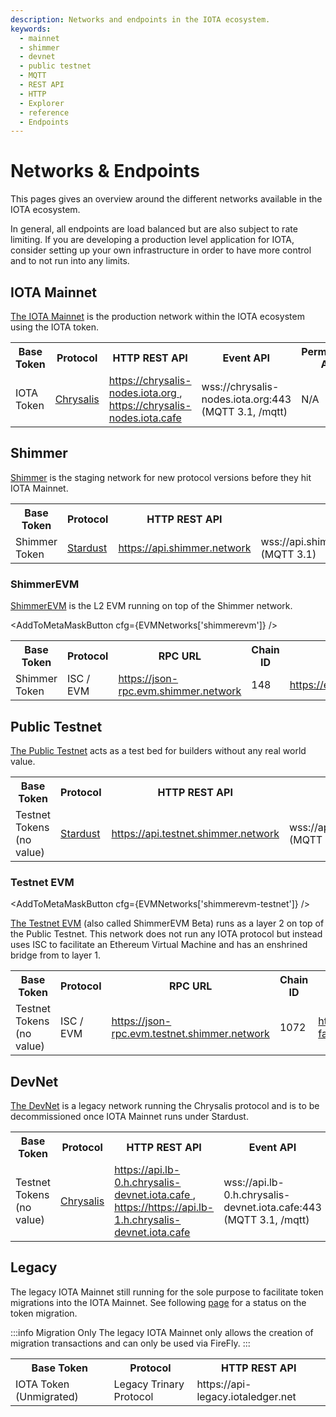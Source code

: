 ```yaml
---
description: Networks and endpoints in the IOTA ecosystem.
keywords:
  - mainnet
  - shimmer
  - devnet
  - public testnet
  - MQTT
  - REST API
  - HTTP
  - Explorer
  - reference
  - Endpoints
---
```



# Networks & Endpoints

This pages gives an overview around the different networks available in the IOTA ecosystem.

In general, all endpoints are load balanced but are also subject to rate limiting.
If you are developing a production level application for IOTA, consider setting up your own infrastructure in order to
have more control and to not run into any limits.

## IOTA Mainnet

[The IOTA Mainnet](https://explorer.iota.org/mainnet) is the production network within the IOTA ecosystem using the IOTA
token.

<table>
  <tbody>
    <tr>
      <th>Base Token</th>
      <th>Protocol</th>
      <th>HTTP REST API</th>
      <th>Event API</th>
      <th>Permanode API</th>
      <th>Faucet</th>
    </tr>
    <tr>
      <td>IOTA Token</td>
      <td>
        <a href='/learn/protocols/chrysalis/introduction/'>Chrysalis</a>
      </td>
      <td>
        <a href='https://chrysalis-nodes.iota.org/api/v1/info'>
          https://chrysalis-nodes.iota.org
        </a>
        , <a href='https://chrysalis-nodes.iota.cafe/api/v1/info'>https://chrysalis-nodes.iota.cafe</a>
      </td>
      <td>wss://chrysalis-nodes.iota.org:443 (MQTT 3.1, /mqtt)</td>
      <td>N/A</td>
      <td>N/A</td>
    </tr>
  </tbody>
</table>

## Shimmer

[Shimmer](https://explorer.iota.org/shimmer) is the staging network for new protocol versions before they hit IOTA
Mainnet.

<table>
  <tbody>
    <tr>
      <th>Base Token</th>
      <th>Protocol</th>
      <th>HTTP REST API</th>
      <th>Event API</th>
      <th>Permanode API</th>
    </tr>
    <tr>
      <td>Shimmer Token</td>
      <td>
        <a href='/learn/protocols/stardust/introduction/'>Stardust</a>
      </td>
      <td>
        <a href='https://api.shimmer.network/api/core/v2/info'>
          https://api.shimmer.network
        </a>
      </td>
      <td>wss://api.shimmer.network:443/api/mqtt/v1 (MQTT 3.1)</td>
      <td>https://chronicle.shimmer.network</td>
    </tr>
  </tbody>
</table>

### ShimmerEVM

[ShimmerEVM](https://explorer.evm.shimmer.network/) is the L2 EVM running on top of the Shimmer network.

<AddToMetaMaskButton cfg={EVMNetworks['shimmerevm']} />

<table>
  <tbody>
    <tr>
      <th>Base Token</th>
      <th>Protocol</th>
      <th>RPC URL</th>
      <th>Chain ID</th>
      <th>Explorer</th>
    </tr>
    <tr>
      <td>Shimmer Token</td>
      <td>ISC / EVM</td>
      <td>
        <a href='https://json-rpc.evm.shimmer.network'>
          https://json-rpc.evm.shimmer.network
        </a>
      </td>
      <td>148</td>
      <td>
        <a href='https://explorer.evm.shimmer.network'>
          https://explorer.evm.shimmer.network
        </a>
      </td>
    </tr>
  </tbody>
</table>

## Public Testnet

[The Public Testnet](https://explorer.iota.org/testnet) acts as a test bed for builders without any real world value.

<table>
  <tbody>
    <tr>
      <th>Base Token</th>
      <th>Protocol</th>
      <th>HTTP REST API</th>
      <th>Event API</th>
      <th>Permanode API</th>
      <th>Faucet</th>
    </tr>
    <tr>
      <td>Testnet Tokens (no value)</td>
      <td>
        <a href='/learn/protocols/stardust/introduction/'>Stardust</a>
      </td>
      <td>
        <a href='https://api.testnet.shimmer.network/api/core/v2/info'>
          https://api.testnet.shimmer.network
        </a>
      </td>
      <td>wss://api.testnet.shimmer.network:443/api/mqtt/v1 (MQTT 3.1)</td>
      <td>https://chronicle.testnet.shimmer.network</td>
      <td>
        <a href='https://faucet.testnet.shimmer.network/api/info'>
          https://faucet.testnet.shimmer.network
        </a>
      </td>
    </tr>
  </tbody>
</table>

### Testnet EVM

<AddToMetaMaskButton cfg={EVMNetworks['shimmerevm-testnet']} />

[The Testnet EVM](https://explorer.evm.testnet.shimmer.network/) (also called ShimmerEVM Beta) runs as a layer 2 on top
of the Public Testnet. This network does not run
any IOTA protocol but instead uses ISC to facilitate an Ethereum Virtual Machine and has an enshrined bridge from to
layer 1.

<table>
  <tbody>
    <tr>
      <th>Base Token</th>
      <th>Protocol</th>
      <th>RPC URL</th>
      <th>Chain ID</th>
      <th>Faucet</th>
      <th>Explorer</th>
    </tr>
    <tr>
      <td>Testnet Tokens (no value)</td>
      <td>ISC / EVM</td>
      <td>
        <a href='https://json-rpc.evm.testnet.shimmer.network'>
          https://json-rpc.evm.testnet.shimmer.network
        </a>
      </td>
      <td>1072</td>
      <td>
        <a href='https://evm-faucet.testnet.shimmer.network'>
          https://evm-faucet.testnet.shimmer.network
        </a>
      </td>
      <td>
        <a href='https://explorer.evm.testnet.shimmer.network'>
          https://explorer.evm.testnet.shimmer.network
        </a>
      </td>
    </tr>
  </tbody>
</table>

## DevNet

[The DevNet](https://explorer.iota.org/legacy-mainnet) is a legacy network running the Chrysalis protocol and is to be
decommissioned once IOTA Mainnet runs under Stardust.

<table>
  <tbody>
    <tr>
      <th>Base Token</th>
      <th>Protocol</th>
      <th>HTTP REST API</th>
      <th>Event API</th>
      <th>Permanode API</th>
      <th>Faucet</th>
    </tr>
    <tr>
      <td>Testnet Tokens (no value)</td>
      <td>
        <a href='/learn/protocols/chrysalis/introduction/'>Chrysalis</a>
      </td>
      <td>
        <a href='https://api.lb-0.h.chrysalis-devnet.iota.cafe/api/v1/info'>
          https://api.lb-0.h.chrysalis-devnet.iota.cafe
        </a>
        , <a href='https://api.lb-1.h.chrysalis-devnet.iota.cafe/api/v1/info'>https://https://api.lb-1.h.chrysalis-devnet.iota.cafe</a>
      </td>
      <td>wss://api.lb-0.h.chrysalis-devnet.iota.cafe:443 (MQTT 3.1, /mqtt)</td>
      <td>https://chronicle.testnet.shimmer.network</td>
      <td>
        <a href='https://faucet.testnet.shimmer.network/api/info'>
          https://faucet.testnet.shimmer.network
        </a>
      </td>
    </tr>
  </tbody>
</table>

## Legacy

The legacy IOTA Mainnet still running for the sole purpose to facilitate token migrations into the IOTA Mainnet.
See following [page](https://chrysalis.iota.org/status) for a status on the token migration.

:::info Migration Only
The legacy IOTA Mainnet only allows the creation of migration transactions and can only be used via FireFly.
:::

<table>
  <tbody>
    <tr>
      <th>Base Token</th>
      <th>Protocol</th>
      <th>HTTP REST API</th>
    </tr>
    <tr>
      <td>IOTA Token (Unmigrated)</td>
      <td>Legacy Trinary Protocol</td>
      <td>https://api-legacy.iotaledger.net</td>
    </tr>
  </tbody>
</table>
